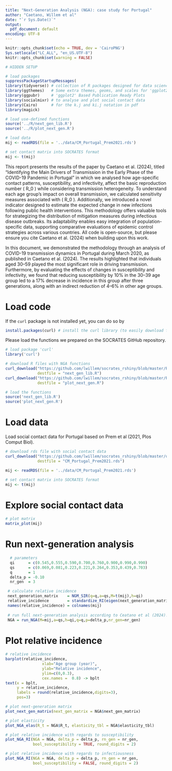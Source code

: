 ```yaml
---
title: "Next-Generation Analysis (NGA): case study for Portugal"
author: "Caetano, Willem et al"
date: "`r Sys.Date()`"
output:
  pdf_document: default
encoding: UTF-8
---
```



```r

knitr::opts_chunk$set(echo = TRUE, dev = 'CairoPNG')
Sys.setlocale("LC_ALL", "en_US.UTF-8")
knitr::opts_chunk$set(warning = FALSE)

# HIDDEN SETUP

# load packages
suppressPackageStartupMessages(
library(tidyverse)) # collection of R packages designed for data science
library(ggthemes)   # Some extra themes, geoms, and scales for 'ggplot2'
library(ggpubr)     # 'ggplot2' Based Publication Ready Plots
library(socialmixr) # to analyse and plot social contact data
library(Cairo)      # for the k.j and ki.j notation in pdf
library(magick)

# load use-defined functions
source('../R/next_gen_lib.R')
source('../R/plot_next_gen.R')

# load data
mij <- readRDS(file = '../data/CM_Portugal_Prem2021.rds')

# set contact matrix into SOCRATES format
mij <- t(mij)
```

<!--# Abstract-->
This report presents the results of the paper by Caetano et al. (2024), titled "Identifying the Main Drivers of Transmission in the Early Phase of the COVID-19 Pandemic in Portugal" in which we analysed how age-specific contact patterns, susceptibility, and infectivity, affect the basic reproduction number \( R_0 \) while considering transmission heterogeneity. To understand each age group’s impact on overall transmission, we calculated sensitivity measures associated with \( R_0 \). Additionally, we introduced a novel indicator designed to estimate the expected change in new infections following public health interventions. This methodology offers valuable tools for strategizing the distribution of mitigation measures during infectious disease outbreaks. Its adaptability enables easy integration of population-specific data, supporting comparative evaluations of epidemic control strategies across various countries. All code is open-source, but please ensure you cite Caetano et al. (2024) when building upon this work.

In this document, we demonstrated the methodology through an analysis of COVID-19 transmission dynamics in Portugal during March 2020, as published in Caetano et al. (2024). The results highlighted that individuals aged 30–59 played the most significant role in driving transmission. Furthermore, by evaluating the effects of changes in susceptibility and infectivity, we found that reducing susceptibility by 10% in the 30–39 age group led to a 17% decrease in incidence in this group after three generations, along with an indirect reduction of 4–6% in other age groups. 


# Load code 

If the `curl` package is not installed yet, you can do so by
```r
install.packages(curl) # install the curl library (to easily download files from GitHub)
```

Please load the functions we prepared on the SOCRATES GitHub repository. 
```r
# load package 'curl'
library('curl')

# download R files with NGA functions
curl_download("https://github.com/lwillem/socrates_rshiny/blob/master/R/next_gen_lib.R", 
              destfile = "next_gen_lib.R")
curl_download("https://github.com/lwillem/socrates_rshiny/blob/master/R/plot_next_gen.R", 
              destfile = "plot_next_gen.R")

# load the functions
source('next_gen_lib.R')
source('plot_next_gen.R')
```

\newpage
# Load data

Load social contact data for Portugal based on Prem et al (2021, Plos Comput Biol).
```r

# download rds file with social contact data
curl_download("https://github.com/lwillem/socrates_rshiny/blob/master/data/CM_Portugal_Prem2021.rds", 
              destfile = "CM_Portugal_Prem2021.rds")

mij <- readRDS(file = '../data/CM_Portugal_Prem2021.rds')

# set contact matrix into SOCRATES format
mij <- t(mij)
```


# Explore social contact data

```r
# plot matrix
matrix_plot(mij)

```



\newpage
# Run next-generation analysis
```r
  # parameters
  qi      = c(0.545,0.555,0.590,0.700,0.760,0.900,0.990,0.990)
  qs      = c(0.069,0.081,0.223,0.221,0.264,0.353,0.439,0.703)
  q       = 1
  delta_p = -0.10
  nr_gen  = 3

 # calculate relative incidence
 next_generation_matrix    = NGM_SIR(q=q,a=qs,M=t(mij),h=qi)
 relative_incidence        = standardize_RI(eigen(next_generation_matrix)$vectors[,1])
 names(relative_incidence) = colnames(mij)
 
 # run full next-generation analysis according to Ceatano et al (2024).
 NGA = run_NGA(M=mij,a=qs,h=qi,q=q,p=delta_p,nr_gen=nr_gen)

```

# Plot relative incidence
```r
# relative incidence
barplot(relative_incidence,
                xlab="Age group (year)",
                ylab="Relative incidence",
                ylim=c(0,0.3),
                cex.names =  0.8) -> bplt
text(x = bplt,
     y = relative_incidence,
     labels = round(relative_incidence,digits=3),
     pos=3)

```

\newpage
```r

# plot next-generation matrix
plot_next_gen_matrix(next_gen_matrix = NGA$next_gen_matrix)

```

\vspace{0.5cm}

```r
# plot elasticity
plot_NGA_elas(R_t = NGA$R_t, elasticity_tbl = NGA$elasticity_tbl)

```
\newpage
```r
# plot relative incidence with regards to susceptibility
plot_NGA_RI(NGA = NGA, delta_p = delta_p, rn_gen = nr_gen,
            bool_susceptibility = TRUE, round_digits = 2)

```

\vspace{0.5cm}
```r

# plot relative incidence with regards to infectiousness
plot_NGA_RI(NGA = NGA, delta_p = delta_p, rn_gen = nr_gen, 
            bool_susceptibility = FALSE, round_digits = 2)
```

